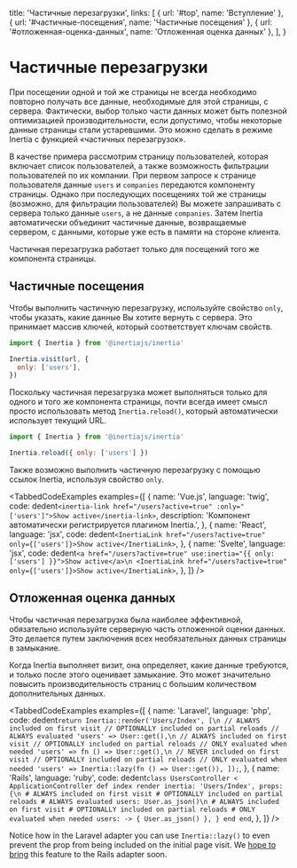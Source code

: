 
  title: 'Частичные перезагрузки',
  links: [
    { url: '#top', name: 'Вступление' },
    { url: '#частичные-посещения', name: 'Частичные посещения' },
    { url: '#отложенная-оценка-данных', name: 'Отложенная оценка данных' },
  ],
}

# Частичные перезагрузки

При посещении одной и той же страницы не всегда необходимо повторно получать все данные, необходимые для этой страницы, с сервера. Фактически, выбор только части данных может быть полезной оптимизацией производительности, если допустимо, чтобы некоторые данные страницы стали устаревшими. Это можно сделать в режиме Inertia с функцией «частичных перезагрузок».

В качестве примера рассмотрим страницу пользователей, которая включает список пользователей, а также возможность фильтрации пользователей по их компании. При первом запросе к странице пользователя данные `users` и `companies` передаются компоненту страницы. Однако при последующих посещениях той же страницы (возможно, для фильтрации пользователей) Вы можете запрашивать с сервера только данные `users`, а не данные `companies`. Затем Inertia автоматически объединит частичные данные, возвращаемые сервером, с данными, которые уже есть в памяти на стороне клиента.

<Notice>Частичная перезагрузка работает только для посещений того же компонента страницы.</Notice>

## Частичные посещения

Чтобы выполнить частичную перезагрузку, используйте свойство `only`, чтобы указать, какие данные Вы хотите вернуть с сервера. Это принимает массив ключей, который соответствует ключам свойств.

```js
import { Inertia } from '@inertiajs/inertia'

Inertia.visit(url, {
  only: ['users'],
})
```

Поскольку частичная перезагрузка может выполняться только для одного и того же компонента страницы, почти всегда имеет смысл просто использовать метод `Inertia.reload()`, который автоматически использует текущий URL.

```js
import { Inertia } from '@inertiajs/inertia'

Inertia.reload({ only: ['users'] })
```

Также возможно выполнить частичную перезагрузку с помощью ссылок Inertia, используя свойство `only`.

<TabbedCodeExamples
  examples={[
    {
      name: 'Vue.js',
      language: 'twig',
      code: dedent`
        <inertia-link href="/users?active=true" :only="['users']">Show active</inertia-link>
      `,
      description: 'Компонент <inertia-link> автоматически регистрируется плагином Inertia.',
    },
    {
      name: 'React',
      language: 'jsx',
      code: dedent`
        <InertiaLink href="/users?active=true" only={['users']}>Show active</InertiaLink>
      `,
    },
    {
      name: 'Svelte',
      language: 'jsx',
      code: dedent`
        <a href="/users?active=true" use:inertia="{{ only: ['users'] }}">Show active</a>\n
        <InertiaLink href="/users?active=true" only={['users']}>Show active</InertiaLink>
      `,
    },
  ]}
/>

## Отложенная оценка данных

Чтобы частичная перезагрузка была наиболее эффективной, обязательно используйте серверную часть отложенной оценки данных. Это делается путем заключения всех необязательных данных страницы в замыкание.

Когда Inertia выполняет визит, она определяет, какие данные требуются, и только после этого оценивает замыкание. Это может значительно повысить производительность страниц с большим количеством дополнительных данных.

<TabbedCodeExamples
  examples={[
    {
      name: 'Laravel',
      language: 'php',
      code: dedent`
        return Inertia::render('Users/Index', [\n
            // ALWAYS included on first visit
            // OPTIONALLY included on partial reloads
            // ALWAYS evaluated
            'users' => User::get(),\n
            // ALWAYS included on first visit
            // OPTIONALLY included on partial reloads
            // ONLY evaluated when needed
            'users' => fn () => User::get(),\n
            // NEVER included on first visit
            // OPTIONALLY included on partial reloads
            // ONLY evaluated when needed
            'users' => Inertia::lazy(fn () => User::get()),
        ]);
      `,
    },
    {
      name: 'Rails',
      language: 'ruby',
      code: dedent`
        class UsersController < ApplicationController
          def index
            render inertia: 'Users/Index', props: {\n
              # ALWAYS included on first visit
              # OPTIONALLY included on partial reloads
              # ALWAYS evaluated
              users: User.as_json()\n
              # ALWAYS included on first visit
              # OPTIONALLY included on partial reloads
              # ONLY evaluated when needed
              users: -> { User.as_json() },
            }
          end
        end
      `,
    },
  ]}
/>

Notice how in the Laravel adapter you can use `Inertia::lazy()` to even prevent the prop from being included on the initial page visit. We [hope to bring](https://github.com/inertiajs/inertia-rails/issues/51) this feature to the Rails adapter soon.
